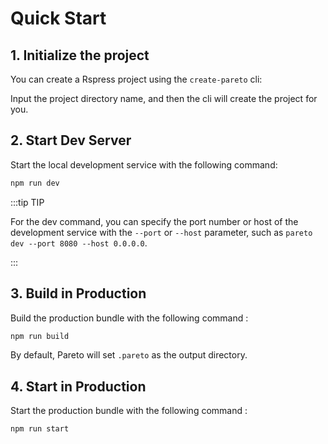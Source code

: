 # Quick Start


## 1. Initialize the project

You can create a Rspress project using the `create-pareto` cli:

<PackageManagerTabs command="create pareto@latest" />

Input the project directory name, and then the cli will create the project for you.

## 2. Start Dev Server

Start the local development service with the following command:

```sh
npm run dev 
```

:::tip TIP

For the dev command, you can specify the port number or host of the development service with the `--port` or `--host` parameter, such as `pareto dev --port 8080 --host 0.0.0.0`.

:::

## 3. Build in Production

Build the production bundle with the following command
:

```bash
npm run build
```

By default, Pareto will set `.pareto` as the output directory.

## 4. Start in Production

Start the production bundle with the following command
:

```bash
npm run start
```